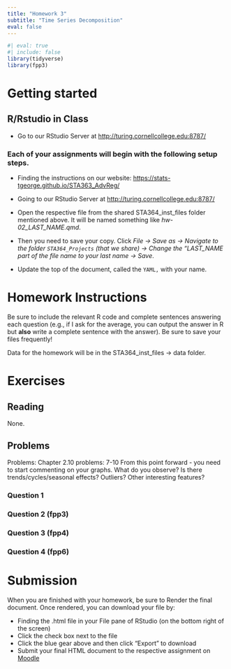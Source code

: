 ```yaml
---
title: "Homework 3"
subtitle: "Time Series Decomposition"
eval: false
---
```


```r
#| eval: true
#| include: false
library(tidyverse)
library(fpp3)
```

# Getting started

## R/Rstudio in Class

-   Go to our RStudio Server at <http://turing.cornellcollege.edu:8787/>

### Each of your assignments will begin with the following setup steps.

-   Finding the instructions on our website: <https://stats-tgeorge.github.io/STA363_AdvReg/>

-   Going to our RStudio Server at <http://turing.cornellcollege.edu:8787/>

-   Open the respective file from the shared STA364_inst_files folder mentioned above. It will be named something like *hw-02_LAST_NAME.qmd*.

-   Then you need to save your copy. Click *File -\> Save as -\> Navigate to the folder `STA364_Projects` (that we share) -\> Change the "LAST_NAME part of the file name to your last name -\> Save*.

-   Update the top of the document, called the `YAML,` with your name.

# Homework Instructions

Be sure to include the relevant R code and complete sentences answering each question (e.g., if I ask for the average, you can output the answer in R but **also** write a complete sentence with the answer). Be sure to save your files frequently!

Data for the homework will be in the STA364_inst_files -\> data folder.

# Exercises

## Reading

None.

## Problems



Problems: Chapter 2.10 problems: 7-10
From this point forward - you need to start commenting on your graphs. What do you observe? Is there trends/cycles/seasonal effects? Outliers? Other interesting features? 




### Question 1

### Question 2 (fpp3)


### Question 3 (fpp4)

### Question 4 (fpp6)


















# Submission

When you are finished with your homework, be sure to Render the final document. Once rendered, you can download your file by:

-   Finding the .html file in your File pane of RStudio (on the bottom right of the screen)
-   Click the check box next to the file
-   Click the blue gear above and then click "Export" to download
-   Submit your final HTML document to the respective assignment on [Moodle]({{< var course.moodle >}})
